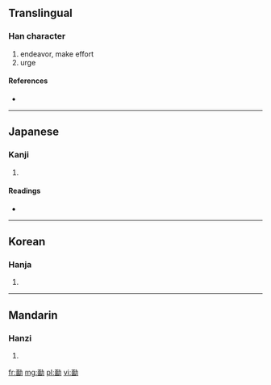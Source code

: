 ==Translingual==

===Han character===
{{Han char|rn=19|rad=力|as=09|sn=11|four=|canj=一田大尸 (MWKS)}}

# endeavor, make effort
# urge

====References====
* {{Han ref|kx=0148.120|dkj=02388|dj=0333.220|hdz=10375.010|uh=52D4|ud=21204}}

----

==Japanese==

===Kanji===
{{ja-kanji|grade=|rs=力09}}

# {{defn|Japanese|sort=力09}}

====Readings====
* {{ja-readings|on=[[べん]] (ben), [[めん]] (men), [[びん]] (bin), [[みん]] (min)|kun=[[つとめる]] (tsutomeru), [[すすめる]] (susumeru)}}

----

==Korean==

===Hanja===
{{ko-hanja|hangeul=민|rv=min|mr=min}}

# {{defn|Korean|sort=力09}}

----

==Mandarin==

===Hanzi===
{{cmn-hanzi|pin=[[miǎn]] ([[mian3]])|wg=mien<sup>3</sup>}}

# {{defn|Mandarin|sort=力09}}

[[fr:勔]]
[[mg:勔]]
[[pl:勔]]
[[vi:勔]]